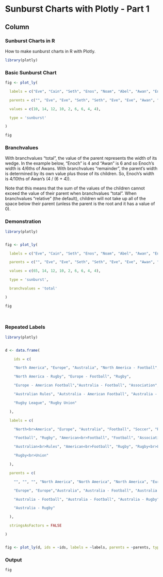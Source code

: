 Sunburst Charts with Plotly - Part 1 {data-navmenu="Packages"}
========================================


Column {.tabset}
--------------



### Sunburst Charts in R

How to make sunburst charts in R with Plotly.




```r

library(plotly)

```


### Basic Sunburst Chart

```r
fig <- plot_ly(

  labels = c("Eve", "Cain", "Seth", "Enos", "Noam", "Abel", "Awan", "Enoch", "Azura"),

  parents = c("", "Eve", "Eve", "Seth", "Seth", "Eve", "Eve", "Awan", "Eve"),

  values = c(10, 14, 12, 10, 2, 6, 6, 4, 4),

  type = 'sunburst'

)

```


```r
fig

```
 

### Branchvalues

With branchvalues "total", the value of the parent represents the width of its wedge. In the example below, "Enoch" is 4 and "Awan" is 6 and so Enoch's width is 4/6ths of Awans. With branchvalues "remainder", the parent's width is determined by its own value plus those of its children. So, Enoch's width is 4/10ths of Awan's (4 / (6 + 4)).


Note that this means that the sum of the values of the children cannot exceed the value of their parent when branchvalues "total". When branchvalues "relative" (the default), children will not take up all of the space below their parent (unless the parent is the root and it has a value of 0).


### Demonstration 

```r

library(plotly)


fig <- plot_ly(

  labels = c("Eve", "Cain", "Seth", "Enos", "Noam", "Abel", "Awan", "Enoch", "Azura"),

  parents = c("", "Eve", "Eve", "Seth", "Seth", "Eve", "Eve", "Awan", "Eve"),

  values = c(65, 14, 12, 10, 2, 6, 6, 4, 4),

  type = 'sunburst',

  branchvalues = 'total'

)

```



```r
fig

 
```

### Repeated Labels


```r
library(plotly)


d <- data.frame(

    ids = c(

    "North America", "Europe", "Australia", "North America - Football", "Soccer",

    "North America - Rugby", "Europe - Football", "Rugby",

    "Europe - American Football","Australia - Football", "Association",

    "Australian Rules", "Autstralia - American Football", "Australia - Rugby",

    "Rugby League", "Rugby Union"

  ),

  labels = c(

    "North<br>America", "Europe", "Australia", "Football", "Soccer", "Rugby",

    "Football", "Rugby", "American<br>Football", "Football", "Association",

    "Australian<br>Rules", "American<br>Football", "Rugby", "Rugby<br>League",

    "Rugby<br>Union"

  ),

  parents = c(

    "", "", "", "North America", "North America", "North America", "Europe",

    "Europe", "Europe","Australia", "Australia - Football", "Australia - Football",

    "Australia - Football", "Australia - Football", "Australia - Rugby",

    "Australia - Rugby"

  ),

  stringsAsFactors = FALSE

)


fig <- plot_ly(d, ids = ~ids, labels = ~labels, parents = ~parents, type = 'sunburst')

```

### Output


```r
fig

```
 
 